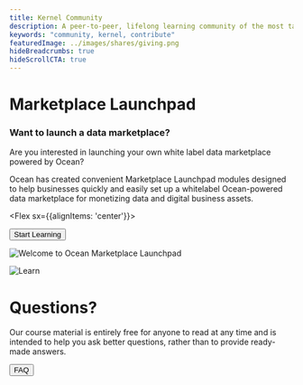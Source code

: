 ```yaml
---
title: Kernel Community
description: A peer-to-peer, lifelong learning community of the most talented individuals in web3
keywords: "community, kernel, contribute"
featuredImage: ../images/shares/giving.png
hideBreadcrumbs: true
hideScrollCTA: true
---
```


<InfoBlock>

<Box>

# Marketplace Launchpad

### Want to launch a data marketplace?

Are you interested in launching your own white label data marketplace powered by Ocean? 

Ocean has created convenient Marketplace Launchpad modules designed to help businesses quickly and easily set up a whitelabel Ocean-powered data marketplace for monetizing data and digital business assets. 


<Flex sx={{alignItems: 'center'}}>
  
  <Button to='/start/' secondary inline>
    Start Learning
  </Button>

</Flex>

</Box>

![Welcome to Ocean Marketplace Launchpad](/images/creatures/mantaray/mantaray-full-light.svg)

</InfoBlock>

<InfoBlock>

![Learn](/images/creatures/jellyfish/jellyfish-full-light.svg)

<Box>

# Questions?

Our course material is entirely free for anyone to read at any time and is intended to help you ask better questions, rather than to provide ready-made answers.

<Button to='/start/'>FAQ</Button>

</Box>

</InfoBlock>





